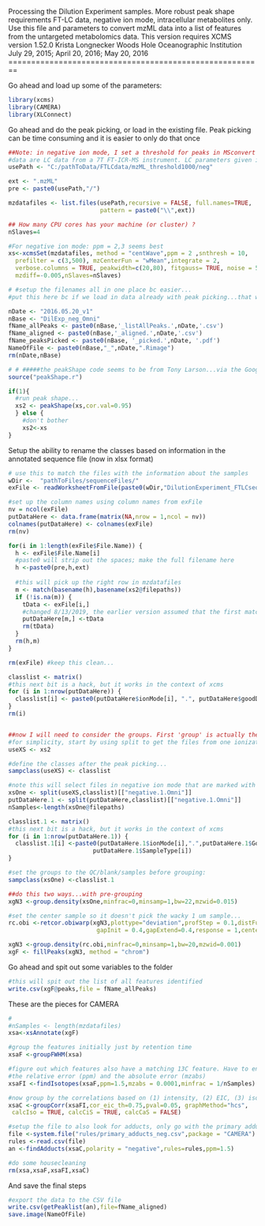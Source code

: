 Processing the Dilution Experiment samples. More robust peak shape requirements
FT-LC data, negative ion mode, intracellular metabolites only. 
Use this file and parameters to convert mzML data into a list of features from the 
untargeted metabolomics data.
This version requires XCMS version 1.52.0
Krista Longnecker
Woods Hole Oceanographic Institution
July 29, 2015; April 20, 2016; May 20, 2016
========================================================

Go ahead and load up some of the parameters:
```r
library(xcms)
library(CAMERA)
library(XLConnect)

```


Go ahead and do the peak picking, or load in the existing file. Peak picking can be time consuming and it is easier to only do that once

```r

##Note: in negative ion mode, I set a threshold for peaks in MSconvert before I even get to this step. This massively improves the peak picking in XCMS
#data are LC data from a 7T FT-ICR-MS instrument. LC parameters given in Kido Soule et al. (2015, Marine Chemistry)
usePath <- "C:/pathToData/FTLCdata/mzML_threshold1000/neg"

ext <- ".mzML"
pre <- paste0(usePath,"/")

mzdatafiles <- list.files(usePath,recursive = FALSE, full.names=TRUE,
                          pattern = paste0("\\",ext))

## How many CPU cores has your machine (or cluster) ?
nSlaves=4

#For negative ion mode: ppm = 2,3 seems best
xs<-xcmsSet(mzdatafiles, method = "centWave",ppm = 2 ,snthresh = 10,
  prefilter = c(3,500), mzCenterFun = "wMean",integrate = 2, 
  verbose.columns = TRUE, peakwidth=c(20,80), fitgauss= TRUE, noise = 500, 
  mzdiff=-0.005,nSlaves=nSlaves)

```


```r
# #setup the filenames all in one place bc easier...
#put this here bc if we load in data already with peak picking...that will bring in a NameOfFile

nDate <- "2016.05.20_v1"
nBase <- "DilExp_neg_Omni"
fName_allPeaks <- paste0(nBase,'_listAllPeaks.',nDate,'.csv')
fName_aligned <- paste0(nBase,'_aligned.',nDate,'.csv')
fName_peaksPicked <- paste0(nBase, '_picked.',nDate, '.pdf')
NameOfFile <- paste0(nBase,"_",nDate,".Rimage")
rm(nDate,nBase)

```



```r
# # #####the peakShape code seems to be from Tony Larson...via the Google Groups forum  
source("peakShape.r")  

if(1){
  #run peak shape...
  xs2 <- peakShape(xs,cor.val=0.95)
  } else {
    #don't bother
    xs2<-xs
}


```


Setup the ability to rename the classes based on information in the annotated sequence file (now in xlsx format)

```r
# use this to match the files with the information about the samples
wDir <-  "pathToFiles/sequenceFiles/"
exFile <- readWorksheetFromFile(paste0(wDir,"DilutionExperiment_FTLCsequenceInformation.xlsx"),sheet = 1)

#set up the column names using column names from exFile
nv = ncol(exFile)
putDataHere <- data.frame(matrix(NA,nrow = 1,ncol = nv))
colnames(putDataHere) <- colnames(exFile)
rm(nv)

for(i in 1:length(exFile$File.Name)) {
  h <- exFile$File.Name[i]
  #paste0 will strip out the spaces; make the full filename here    
  h <-paste0(pre,h,ext)
  
  #this will pick up the right row in mzdatafiles
  m <- match(basename(h),basename(xs2@filepaths))
  if (!is.na(m)) {
    tData <- exFile[i,]
    #changed 8/13/2019, the earlier version assumed that the first match will be the first row and that               #can be wrong
    putDataHere[m,] <-tData
    rm(tData)
  }   
  rm(h,m)
}   

rm(exFile) #keep this clean...

classlist <- matrix()
#this next bit is a hack, but it works in the context of xcms
for (i in 1:nrow(putDataHere)) {
  classlist[i] <- paste0(putDataHere$ionMode[i], ".", putDataHere$goodData[i])
}
rm(i)



```


```r
     
##now I will need to consider the groups. First 'group' is actually the ionization mode
#for simplicity, start by using split to get the files from one ionization mode  
useXS <- xs2

#define the classes after the peak picking...
sampclass(useXS) <- classlist 

#note this will select files in negative ion mode that are marked with '1' in the GoodData column
xsOne <- split(useXS,classlist)[["negative.1.Omni"]]
putDataHere.1 <- split(putDataHere,classlist)[["negative.1.Omni"]]
nSamples<-length(xsOne@filepaths)

classlist.1 <- matrix()
#this next bit is a hack, but it works in the context of xcms
for (i in 1:nrow(putDataHere.1)) {
  classlist.1[i] <-paste0(putDataHere.1$ionMode[i],".",putDataHere.1$GoodData[i],".",
                        putDataHere.1$SampleType[i])
}

#set the groups to the QC/blank/samples before grouping:
sampclass(xsOne) <-classlist.1

##do this two ways...with pre-grouping
xgN3 <-group.density(xsOne,minfrac=0,minsamp=1,bw=22,mzwid=0.015)     

#set the center sample so it doesn't pick the wacky 1 um sample...
rc.obi <-retcor.obiwarp(xgN3,plottype="deviation",profStep = 0.1,distFunc = "cor", 
                         gapInit = 0.4,gapExtend=0.4,response = 1,center = 5)    

xgN3 <-group.density(rc.obi,minfrac=0,minsamp=1,bw=20,mzwid=0.001)     
xgF <- fillPeaks(xgN3, method = "chrom")                              

```

Go ahead and spit out some variables to the folder

```r

#this will spit out the list of all features identified
write.csv(xgF@peaks,file = fName_allPeaks)

```

These are the pieces for CAMERA
      
```r
#
#nSamples <- length(mzdatafiles)
xsa<-xsAnnotate(xgF)

#group the features initially just by retention time
xsaF <-groupFWHM(xsa)

#figure out which features also have a matching 13C feature. Have to enter both 
#the relative error (ppm) and the absolute error (mzabs)
xsaFI <-findIsotopes(xsaF,ppm=1.5,mzabs = 0.0001,minfrac = 1/nSamples)

#now group by the correlations based on (1) intensity, (2) EIC, (3) isotopes...
xsaC <-groupCorr(xsaFI,cor_eic_th=0.75,pval=0.05, graphMethod="hcs",
 calcIso = TRUE, calcCiS = TRUE, calcCaS = FALSE)

#setup the file to also look for adducts, only go with the primary adducts for the moment
file <-system.file("rules/primary_adducts_neg.csv",package = "CAMERA")
rules <-read.csv(file)
an <-findAdducts(xsaC,polarity = "negative",rules=rules,ppm=1.5)

#do some housecleaning
rm(xsa,xsaF,xsaFI,xsaC)
```


And save the final steps

```r
#export the data to the CSV file
write.csv(getPeaklist(an),file=fName_aligned) 
save.image(NameOfFile)

```

